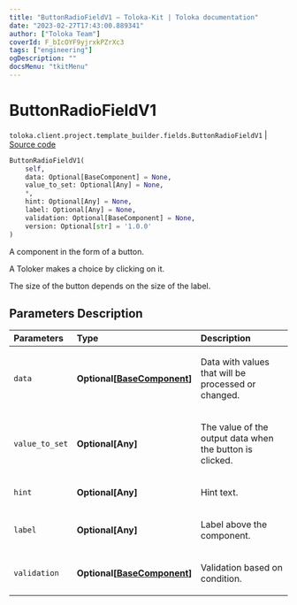 ```yaml
---
title: "ButtonRadioFieldV1 — Toloka-Kit | Toloka documentation"
date: "2023-02-27T17:43:00.889341"
author: ["Toloka Team"]
coverId: F_bIcOYF9yjrxkPZrXc3
tags: ["engineering"]
ogDescription: ""
docsMenu: "tkitMenu"
---
```


# ButtonRadioFieldV1
`toloka.client.project.template_builder.fields.ButtonRadioFieldV1` | [Source code](https://github.com/Toloka/toloka-kit/blob/v1.1.4/src/client/project/template_builder/fields.py#L87)

```python
ButtonRadioFieldV1(
    self,
    data: Optional[BaseComponent] = None,
    value_to_set: Optional[Any] = None,
    *,
    hint: Optional[Any] = None,
    label: Optional[Any] = None,
    validation: Optional[BaseComponent] = None,
    version: Optional[str] = '1.0.0'
)
```

A component in the form of a button.

A Toloker makes a choice by clicking on it.

The size of the button depends on the size of the label.

## Parameters Description

| Parameters | Type | Description |
| :----------| :----| :-----------|
`data`|**Optional\[[BaseComponent](/docs/toloka-kit/reference/toloka.client.project.template_builder.base.BaseComponent)\]**|<p>Data with values that will be processed or changed.</p>
`value_to_set`|**Optional\[Any\]**|<p>The value of the output data when the button is clicked.</p>
`hint`|**Optional\[Any\]**|<p>Hint text.</p>
`label`|**Optional\[Any\]**|<p>Label above the component.</p>
`validation`|**Optional\[[BaseComponent](/docs/toloka-kit/reference/toloka.client.project.template_builder.base.BaseComponent)\]**|<p>Validation based on condition.</p>